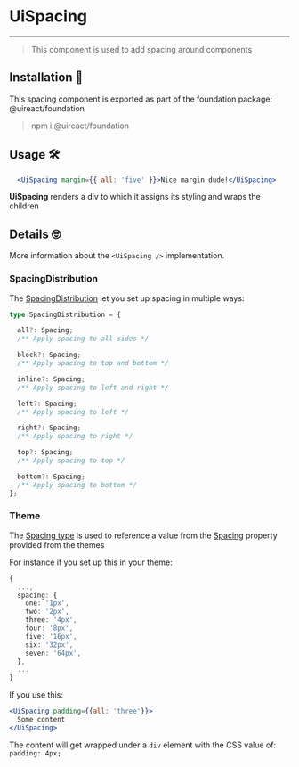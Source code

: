 
# UiSpacing

---

> This component is used to add spacing around components

## Installation 🧰

This spacing component is exported as part of the foundation package: @uireact/foundation

> npm i @uireact/foundation

## Usage 🛠️

```jsx live scope={{UiSpacing}}
  <UiSpacing margin={{ all: 'five' }}>Nice margin dude!</UiSpacing>
```

**UiSpacing** renders a div to which it assigns its styling and wraps the children

## Details 🤓

More information about the `<UiSpacing />` implementation.

### SpacingDistribution

The [SpacingDistribution](https://github.com/inavac182/uireact/blob/main/packages/foundation/src/spacing/spacing.tsx#L8) let you set up spacing
in multiple ways:

```ts
type SpacingDistribution = {

  all?: Spacing;
  /** Apply spacing to all sides */

  block?: Spacing;
  /** Apply spacing to top and bottom */

  inline?: Spacing;
  /** Apply spacing to left and right */

  left?: Spacing;
  /** Apply spacing to left */

  right?: Spacing;
  /** Apply spacing to right */

  top?: Spacing;
  /** Apply spacing to top */

  bottom?: Spacing;
  /** Apply spacing to bottom */
};
```

### Theme

The [Spacing type](https://github.com/inavac182/uireact/blob/main/packages/foundation/src/types/enums/spacing.ts) is used to reference a
value from the [Spacing](https://uireact.io/packages-foundation-docs-themes#spacing-) property provided from the themes

For instance if you set up this in your theme:

```ts
{
  ...,
  spacing: {
    one: '1px',
    two: '2px',
    three: '4px',
    four: '8px',
    five: '16px',
    six: '32px',
    seven: '64px',
  },
  ...
}
```

If you use this:

```jsx live scope={{UiSpacing}}
<UiSpacing padding={{all: 'three'}}>
  Some content
</UiSpacing>
```

The content will get wrapped under a `div` element with the CSS value of: `padding: 4px;`
